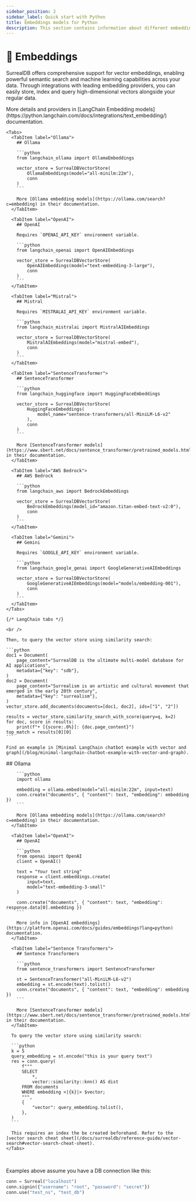 ```yaml
---
sidebar_position: 2
sidebar_label: Quick start with Python
title: Embeddings models for Python
description: This section contains information about different embedding models you can use with SurrealDB.
---
```



# 🐍 Embeddings

SurrealDB offers comprehensive support for vector embeddings, enabling powerful semantic search and machine learning capabilities across your data. Through integrations with leading embedding providers, you can easily store, index and query high-dimensional vectors alongside your regular data.

<Tabs>
  <TabItem label="LangChain">
    More details and providers in [LangChain Embedding models](https://python.langchain.com/docs/integrations/text_embedding/) documentation.

    <Tabs>
      <TabItem label="Ollama">
        ## Ollama

        ```python
        from langchain_ollama import OllamaEmbeddings

        vector_store = SurrealDBVectorStore(
            OllamaEmbeddings(model="all-minilm:22m"),
            conn
        )
        ```

        More [Ollama embedding models](https://ollama.com/search?c=embedding) in their documentation.
      </TabItem>

      <TabItem label="OpenAI">
        ## OpenAI

        Requires `OPENAI_API_KEY` environment variable.

        ```python
        from langchain_openai import OpenAIEmbeddings

        vector_store = SurrealDBVectorStore(
            OpenAIEmbeddings(model="text-embedding-3-large"),
            conn
        )
        ```
      </TabItem>

      <TabItem label="Mistral">
        ## Mistral

        Requires `MISTRALAI_API_KEY` environment variable.

        ```python
        from langchain_mistralai import MistralAIEmbeddings

        vector_store = SurrealDBVectorStore(
            MistralAIEmbeddings(model="mistral-embed"),
            conn
        )
        ```
      </TabItem>

      <TabItem label="SentenceTransformer">
        ## SentenceTransformer

        ```python
        from langchain_huggingface import HuggingFaceEmbeddings

        vector_store = SurrealDBVectorStore(
            HuggingFaceEmbeddings(
                model_name="sentence-transformers/all-MiniLM-L6-v2"
            ),
            conn
        )
        ```

        More [SentenceTransformer models](https://www.sbert.net/docs/sentence_transformer/pretrained_models.html) in their documentation.
      </TabItem>

      <TabItem label="AWS Bedrock">
        ## AWS Bedrock

        ```python
        from langchain_aws import BedrockEmbeddings

        vector_store = SurrealDBVectorStore(
            BedrockEmbeddings(model_id="amazon.titan-embed-text-v2:0"),
            conn
        )
        ```
      </TabItem>

      <TabItem label="Gemini">
        ## Gemini

        Requires `GOOGLE_API_KEY` environment variable.

        ```python
        from langchain_google_genai import GoogleGenerativeAIEmbeddings

        vector_store = SurrealDBVectorStore(
            GoogleGenerativeAIEmbeddings(model="models/embedding-001"),
            conn
        )
        ```
      </TabItem>
    </Tabs>

    {/* LangChain tabs */}

    <br />

    Then, to query the vector store using similarity search:

    ```python
    doc1 = Document(
        page_content="SurrealDB is the ultimate multi-model database for AI applications",
        metadata={"key": "sdb"},
    )
    doc2 = Document(
        page_content="Surrealism is an artistic and cultural movement that emerged in the early 20th century",
        metadata={"key": "surrealism"},
    )
    vector_store.add_documents(documents=[doc1, doc2], ids=["1", "2"])

    results = vector_store.similarity_search_with_score(query=q, k=2)
    for doc, score in results:
        print(f"• [{score:.0%}]: {doc.page_content}")
    top_match = results[0][0]
    ```

    Find an example in [Minimal LangChain chatbot example with vector and graph](/blog/minimal-langchain-chatbot-example-with-vector-and-graph).
  </TabItem>

  <TabItem label="Vanilla">
    <Tabs>
      <TabItem label="Ollama">
        ## Ollama

        ```python
        import ollama

        embedding = ollama.embed(model="all-minilm:22m", input=text)
        conn.create("documents", { "content": text, "embedding": embedding })
        ```

        More [Ollama embedding models](https://ollama.com/search?c=embedding) in their documentation.
      </TabItem>

      <TabItem label="OpenAI">
        ## OpenAI

        ```python
        from openai import OpenAI
        client = OpenAI()

        text = "Your text string"
        response = client.embeddings.create(
            input=text,
            model="text-embedding-3-small"
        )

        conn.create("documents", { "content": text, "embedding": response.data[0].embedding })
        ```

        More info in [OpenAI embeddings](https://platform.openai.com/docs/guides/embeddings?lang=python) documentation.
      </TabItem>

      <TabItem label="Sentence Transformers">
        ## Sentence Transformers

        ```python
        from sentence_transformers import SentenceTransformer

        st = SentenceTransformer("all-MiniLM-L6-v2")
        embedding = st.encode(text).tolist()
        conn.create("documents", { "content": text, "embedding": embedding })
        ```

        More [SentenceTransformer models](https://www.sbert.net/docs/sentence_transformer/pretrained_models.html) in their documentation.
      </TabItem>

      To query the vector store using similarity search:

      ```python
      k = 5
      query_embedding = st.encode("this is your query text")
      res = conn.query(
          f"""
          SELECT
              *,
              vector::similarity::knn() AS dist
          FROM documents
          WHERE embedding <|{k}|> $vector;
          """,
          {
              "vector": query_embedding.tolist(),
          },
      )
      ```

      This requires an index the be created beforehand. Refer to the [vector search cheat sheet](/docs/surrealdb/reference-guide/vector-search#vector-search-cheat-sheet).
    </Tabs>
  </TabItem>
</Tabs>

<br />

Examples above assume you have a DB connection like this:

```python
conn = Surreal("localhost")
conn.signin({"username": "root", "password": "secret"})
conn.use("test_ns", "test_db")
```
